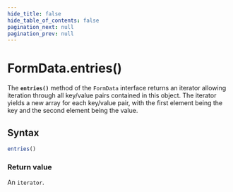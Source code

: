 ```yaml
---
hide_title: false
hide_table_of_contents: false
pagination_next: null
pagination_prev: null
---
```

# FormData.entries()

The **`entries()`** method of the `FormData` interface returns an iterator allowing iteration through all key/value pairs contained in this object. The iterator yields a new array for each key/value pair, with the first element being the key and the second element being the value.

## Syntax

```js
entries()
```

### Return value

An `iterator`.
